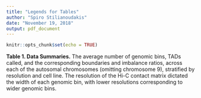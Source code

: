 ```yaml
---
title: "Legends for Tables"
author: "Spiro Stilianoudakis"
date: "November 19, 2018"
output: pdf_document
---
```


```r
knitr::opts_chunk$set(echo = TRUE)
```

**Table 1. Data Summaries.** The average number of genomic bins, TADs called, and the corresponding boundaries and imbalance ratios, across each of the autosomal chromosomes (omitting chromosome 9), stratified by resolution and cell line. The resolution of the Hi-C contact matrix dictated the width of each genomic bin, with lower resolutions corresponding to wider genomic bins. 
